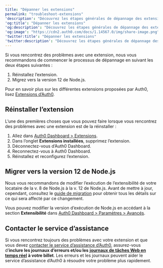 ---
title: "Dépanner les extensions"
permalink: "troubleshoot-extensions"
'description': "Découvrez les étapes générales de dépannage des extensions."
'og:title': "Dépanner les extensions"
'og:description': "Découvrez les étapes générales de dépannage des extensions."
'og:image': "https://cdn2.auth0.com/docs/1.14567.0/img/share-image.png"
'twitter:title': "Dépanner les extensions"
'twitter:description': "Découvrez les étapes générales de dépannage des extensions."
---

Si vous rencontrez des problèmes avec  une extension, nous vous recommandons de commencer le processus de dépannage en suivant les deux étapes suivantes :

1. Réinstallez l’extension.
2. Migrez vers la version 12 de Node.js.

Pour en savoir plus sur les différentes extensions proposées par Auth0, lisez [Extensions d’Auth0](/docs/fr-ca/customize/extensions).

## Réinstaller l’extension

L’une des premières choses que vous pouvez faire lorsque vous rencontrez des problèmes avec une extension est de la réinstaller :

1. Allez dans [Auth0 Dashboard > Extensions](https://manage.auth0.com/#/extensions).
2. Dans l’onglet **Extensions installées**, supprimez l’extension.
3. Déconnectez-vous d’Auth0 Dashboard.
4. Reconnectez-vous à Auth0 Dashboard.
5. Réinstallez et reconfigurez l’extension.

## Migrer vers la version 12 de Node.js

Nous vous recommandons de modifier l’exécution de l’extensibilité de votre locataire de la v. 8 de Node.js à la v. 12 de Node.js. Avant de mettre à jour, cependant, consultez le [guide de migration](/docs/fr-ca/troubleshoot/product-lifecycle/past-migrations/migrate-to-nodejs-12) pour obtenir tous les détails sur ce qui sera affecté par ce changement.

Vous pouvez modifier la version d’exécution de Node.js en accédant à la section **Extensibilité** dans [Auth0 Dashboard > Paramètres > Avancés](https://manage.auth0.com/#/tenant/advanced).

## Contacter le service d’assistance

Si vous rencontrez toujours des problèmes avec votre extension et que vous devez [contacter le service d’assistance d’Auth0](https://support.auth0.com), assurez-vous d’**inclure les journaux d’erreurs et/ou les** [**journaux de tâches Web en temps réel**](/docs/fr-ca/customize/extensions/real-time-webtask-logs) **à votre billet**. Les erreurs et les journaux peuvent aider le service d’assistance d’Auth0 à résoudre votre problème plus rapidement.